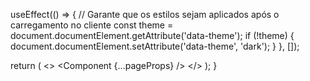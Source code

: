
  useEffect(() => {
    // Garante que os estilos sejam aplicados após o carregamento no cliente
    const theme = document.documentElement.getAttribute('data-theme');
    if (!theme) {
      document.documentElement.setAttribute('data-theme', 'dark');
    }
  }, []);

  return (
    <>
      <Head suppressHydrationWarning>
        <link
          rel="alternate"
          type="application/rss+xml"
          title="RSS"
          href="/feed.xml"
        />
        <link
          rel="preload"
          href="/fonts/Inter-roman.latin.var.woff2"
          as="font"
          type="font/woff2"
          crossOrigin="anonymous"
        />
      </Head>
      <Component {...pageProps} />
      <SpeedInsights />
    </>
  );
}